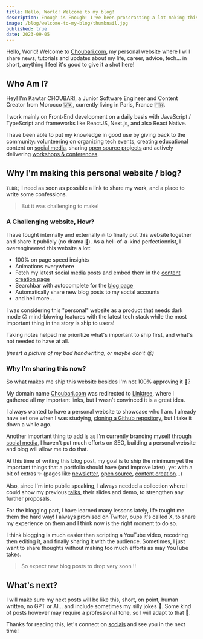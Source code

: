 ```yaml
---
title: Hello, World! Welcome to my blog!
description: Enough is Enough! I've been proscrasting a lot making this together...
image: /blog/welcome-to-my-blog/thumbnail.jpg
published: true
date: 2023-09-05
---
```


Hello, World! Welcome to [Choubari.com](/), my personal website where I will share news, tutorials and updates about my life, career, advice, tech... in short, anything I feel it's good to give it a shot here!

## Who Am I?

Hey! I'm Kawtar CHOUBARI, a Junior Software Engineer and Content Creator from Morocco 🇲🇦, currently living in Paris, France 🇫🇷.

I work mainly on Front-End development on a daily basis with JavaScript / TypeScript and frameworks like ReactJS, Next.js, and also React Native.

I have been able to put my knowledge in good use by giving back to the community: volunteering on organizing tech events, creating educational content on [social media](/creator), sharing [open source projects](/oss) and actively delivering [workshops & conferences](/talks).

## Why I'm making this personal website / blog?

`TLDR;` I need as soon as possible a link to share my work, and a place to write some confessions.

> But it was challenging to make!

### A Challenging website, How?

I have fought internally and externally 🔥 to finally put this website together and share it publicly (no drama 👀). As a hell-of-a-kind perfectionnist, I overengineered this website a lot:

- 100% on page speed insights
- Animations everywhere
- Fetch my latest social media posts and embed them in the [content creation page](/creator)
- Searchbar with autocomplete for the [blog page](/blog)
- Automatically share new blog posts to my social accounts
- and hell more...

I was considering this "personal" website as a product that needs dark mode 😜 mind-blowing features with the latest tech stack while the most important thing in the story is ship to users!

Taking notes helped me prioritize what's important to ship first, and what's not needed to have at all.

_(insert a picture of my bad handwriting, or maybe don't 😝)_

### Why I'm sharing this now?

So what makes me ship this website besides I'm not 100% approving it 👀?

My domain name [Choubari.com](/) was redirected to [Linktree](https://linktr.ee/choubari), where I gathered all my important links, but I wasn't convinced it is a great idea.

I always wanted to have a personal website to showcase who I am. I already have set one when I was studying, [cloning a Github repository](https://github.com/choubari/old-portfolio), but I take it down a while ago.

Another important thing to add is as I'm currently branding myself through [social media](/creator), I haven't put much efforts on SEO, building a personal website and blog will allow me to do that.

At this time of writing this blog post, my goal is to ship the minimum yet the important things that a portfolio should have (and improve later), yet with a bit of extras ✨ (pages like [newsletter](/newsletter), [open source](/oss), [content creation](/creator)...)

Also, since I'm into public speaking, I always needed a collection where I could show my previous [talks](/talks), their slides and demo, to strengthen any further proposals.

For the blogging part, I have learned many lessons lately, life tought me them the hard way! I always promised on Twitter, oups it's called X, to share my experience on them and I think now is the right moment to do so.

<div className="flex justify-center">
  <ReactTweet id={"1630626723246030862"} />
</div>

I think blogging is much easier than scripting a YouTube video, recodring then editing
it, and finally sharing it with the audience. Sometimes, I just want to share thoughts
without making too much efforts as may YouTube takes.

> So expect new blog posts to drop very soon !!

## What's next?

I will make sure my next posts will be like this, short, on point, human written, no GPT or AI... and include sometimes my silly jokes 🙈. Some kind of posts however may require a professional tone, so I will adapt to that 🤔.

Thanks for reading this, let's connect on [socials](/creator) and see you in the next time!
